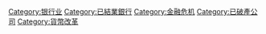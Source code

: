 [[Category:银行业|Category:银行业]]
[[Category:已結業銀行|Category:已結業銀行]]
[[Category:金融危机|Category:金融危机]]
[[Category:已破產公司|Category:已破產公司]]
[[Category:貨幣改革|Category:貨幣改革]]